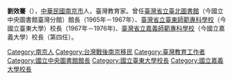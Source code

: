 {{Unreferenced|time=2012-01-30T13:54:21+00:00}}
'''劉效騫'''（{{bd|1913年||2010年||}}），[[中華民國|中華民國]][[南京市|南京市]]人，臺灣教育家。曾任[[臺灣省立臺北圖書館|臺灣省立臺北圖書館]]（今國立中央圖書館臺灣分館）館長（1965年－1967年）、[[臺灣省立臺東師範專科學校|臺灣省立臺東師範專科學校]]（今國立臺東大學）校長（1967年－1976年)、[[臺灣省立嘉義師範專科學校|臺灣省立嘉義師範專科學校]]（今國立嘉義大學）校長（第四任）。
{{DEFAULTSORT:L劉}}
[[Category:南京人|Category:南京人]]
[[Category:台灣戰後南京移民|Category:台灣戰後南京移民]]
[[Category:臺灣教育工作者|Category:臺灣教育工作者]]
[[Category:國立中央圖書館館長|Category:國立中央圖書館館長]]
[[Category:國立臺東大學校長|Category:國立臺東大學校長]]
[[Category:國立嘉義大學校長|Category:國立嘉義大學校長]]